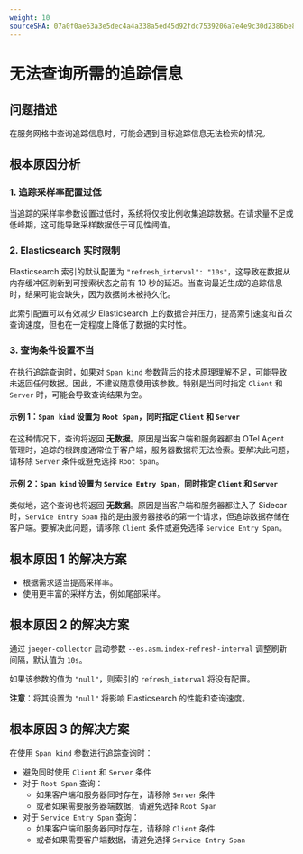 ```yaml
---
weight: 10
sourceSHA: 07a0f0ae63a3e5dec4a4a338a5ed45d92fdc7539206a7e4e9c30d2386be8ffe2
---
```


# 无法查询所需的追踪信息

## 问题描述

在服务网格中查询追踪信息时，可能会遇到目标追踪信息无法检索的情况。

## 根本原因分析

### 1. 追踪采样率配置过低

当追踪的采样率参数设置过低时，系统将仅按比例收集追踪数据。在请求量不足或低峰期，这可能导致采样数据低于可见性阈值。

### 2. Elasticsearch 实时限制

Elasticsearch 索引的默认配置为 `"refresh_interval": "10s"`，这导致在数据从内存缓冲区刷新到可搜索状态之前有 10 秒的延迟。当查询最近生成的追踪信息时，结果可能会缺失，因为数据尚未被持久化。

此索引配置可以有效减少 Elasticsearch 上的数据合并压力，提高索引速度和首次查询速度，但也在一定程度上降低了数据的实时性。

### 3. 查询条件设置不当

在执行追踪查询时，如果对 `Span kind` 参数背后的技术原理理解不足，可能导致未返回任何数据。因此，不建议随意使用该参数。特别是当同时指定 `Client` 和 `Server` 时，可能会导致查询结果为空。

#### 示例 1：`Span kind` 设置为 `Root Span`，同时指定 `Client` 和 `Server`

在这种情况下，查询将返回 **无数据**。原因是当客户端和服务器都由 OTel Agent 管理时，追踪的根跨度通常位于客户端，服务器数据将无法检索。要解决此问题，请移除 `Server` 条件或避免选择 `Root Span`。

#### 示例 2：`Span kind` 设置为 `Service Entry Span`，同时指定 `Client` 和 `Server`

类似地，这个查询也将返回 **无数据**。原因是当客户端和服务器都注入了 Sidecar 时，`Service Entry Span` 指的是由服务器接收的第一个请求，但追踪数据存储在客户端。要解决此问题，请移除 `Client` 条件或避免选择 `Service Entry Span`。

## 根本原因 1 的解决方案

- 根据需求适当提高采样率。
- 使用更丰富的采样方法，例如尾部采样。

## 根本原因 2 的解决方案

通过 `jaeger-collector` 启动参数 `--es.asm.index-refresh-interval` 调整刷新间隔，默认值为 `10s`。

如果该参数的值为 `"null"`，则索引的 `refresh_interval` 将没有配置。

**注意**：将其设置为 `"null"` 将影响 Elasticsearch 的性能和查询速度。

## 根本原因 3 的解决方案

在使用 `Span kind` 参数进行追踪查询时：

- 避免同时使用 `Client` 和 `Server` 条件
- 对于 `Root Span` 查询：
  - 如果客户端和服务器同时存在，请移除 `Server` 条件
  - 或者如果需要服务器端数据，请避免选择 `Root Span`
- 对于 `Service Entry Span` 查询：
  - 如果客户端和服务器同时存在，请移除 `Client` 条件
  - 或者如果需要客户端数据，请避免选择 `Service Entry Span`

